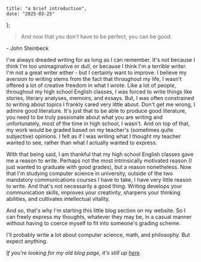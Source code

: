     title: "a brief introduction",
    date: "2025-03-25"
};

> And now that you don't have to be perfect, you can be good.

\- John Steinbeck

I've always dreaded writing for as long as I can remember.
It's not because I think I'm too unimaginative or dull,
or because I think I'm a terrible writer. I'm not a great
writer either - but I certainly want to improve. I believe
my aversion to writing stems from the fact that throughout
my life, I wasn't offered a lot of creative freedom in what
I wrote. Like a lot of people, throughout
my high school English classes, I was forced to write things like
stories, literary analyses, memoirs, and essays. But, I was often constrained
to writing about topics I frankly cared very little about.
Don't get me wrong, I admire good literature. It's just that
to be able to produce good literature,
you need to be truly passionate about what you are writing and unfortunately,
most of the time in high school, I wasn't.
And on top of that, my work would be graded based on my teacher's
(sometimes quite subjective) opinions. I felt as if I was writing
what I thought my teacher wanted to see, rather than what I actually
wanted to express.

With that being said, I am thankful that my high school English classes gave me a reason
to write. Perhaps not the most intrinsically motivated reason (I just wanted
to graduate with good grades), but a reason nonetheless.
Now that I'm studying computer science in university, outside of the two mandatory
communications courses I have to take, I have very little reason to write.
And that's not necessarily a good thing. Writing develops your
communication skills, improves your creativity, sharpens your thinking abilities,
and cultivates intellectual vitality.

And so, that's why I'm starting this little blog section on my website. So I can
freely express my thoughts, whatever they may be, in a casual manner without
having to coerce myself to fit into someone's grading scheme.

I'll probably write a lot about computer science, math, and philosophy. But expect
anything.

*If you're looking for my old blog page, it's still up [here](https://blog.stimsina.com)*.

